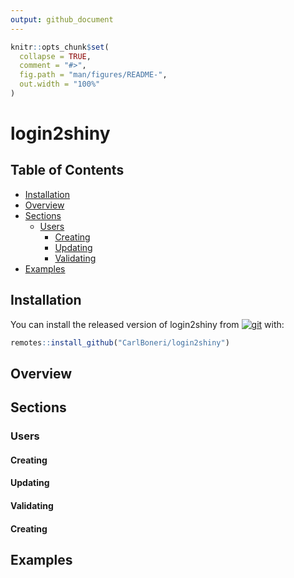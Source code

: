 ```yaml
---
output: github_document
---
```


<!-- README.md is generated from README.Rmd. Please edit that file -->

```r
knitr::opts_chunk$set(
  collapse = TRUE,
  comment = "#>",
  fig.path = "man/figures/README-",
  out.width = "100%"
)
```

# login2shiny


## Table of Contents

- [Installation](#installation)
- [Overview](#overview)
- [Sections](#sections)  
    *  [Users](#users)  
        +  [Creating](#creating)  
        +  [Updating](#updating)  
        +  [Validating](#validating)  
        
- [Examples](#examples)


## Installation

You can install the released version of login2shiny from [![git](man/figures/github.svg)](https://github.com/CarlBoneri/login2shiny) with:

```r
remotes::install_github("CarlBoneri/login2shiny")
```


## Overview  

## Sections  
### Users  
#### Creating  
#### Updating  
#### Validating    
  
#### Creating  

## Examples
